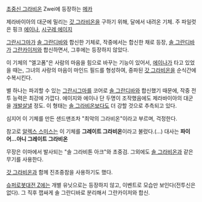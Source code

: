 [[초중신 그라비온]] Zwei에 등장하는 [[메카]]

제라바이아의 대군에 밀리는 [[갓 그라비온]]을 구하기 위해, 달에서 내려온 기체. 주 파일럿은 핑크 [[에이나]], [[시구레 에이지]]

[[그란시그마]]가 [[솔 그란디바]]와 합신한 기체로, 작중에서는 합신한 채로 등장, [[솔 그란디바]]가 [[그란카이저]]와 합신하면서, 그후에는 등장하지 않았다. 

이 기체의 "엘고폼"은 사람의 마음을 힘으로 바꾸는 기능이 있어서, [[에이나]]가 타고 있었을 때는, 그녀의 사랑의 마음이 마인드 필드를 형성하여, 중파된 [[갓 그라비온]]을 순식간에 수복시킨다.

별 하나는 파괴할 수 있는 [[그란시그마]]를 코어로 [[솔 그란디바]]와 합신했기 때문에, 작중 전투 능력은 최강에 가깝다. 에이지와 에이나 단 두명이 조작했음에도 제라바이아의 대군을 [[개발살]]낼 정도. 이 형태는 [[솔 그라비온]]보다도 더 강할 것으로 추측되고 있다.

심지어 이 기체를 만든 샌드맨조차 "최악의 그라비온"이라고 부르며, 걱정한다.

참고로 [[알렉스 스미스]]는 이 기체를 '''그레이트 그라비온'''이라고 불렀다.(…) 대사는 '''파이어...아니 그레이트 그라비온'''

무장은 이마에서 발사되는 "솔 그라비톤 아크"와 초중검. 그외에도 [[솔 그라비온]]과 같은 무기를 사용한다.

[[갓 그라비온]]과 함께 진초중참을 사용하기도 했다.

[[슈퍼로봇대전 Z]]에는 개별 유닛으로는 등장하지 않고, 이벤트로 모습만 보인다(전투신은 없다). 그 직후 잽싸게 솔 그란디바로 분리해서 그란카이저와 합신.
